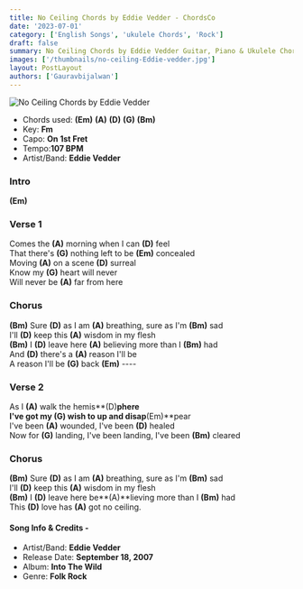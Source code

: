 ```yaml
---
title: No Ceiling Chords by Eddie Vedder - ChordsCo
date: '2023-07-01'
category: ['English Songs', 'ukulele Chords', 'Rock']
draft: false
summary: No Ceiling Chords by Eddie Vedder Guitar, Piano & Ukulele Chords. Chords used - (Em) (A) (D) (G) (Bm),  Capo - 1st fret, Key - Fm
images: ['/thumbnails/no-ceiling-Eddie-vedder.jpg']
layout: PostLayout
authors: ['Gauravbijalwan']
---
```


![No Ceiling Chords by Eddie Vedder](/thumbnails/no-ceiling-Eddie-vedder.jpg)

- Chords used: **(Em)** **(A)** **(D)** **(G)** **(Bm)**
- Key: **Fm**
- Capo: **On 1st Fret**
- Tempo:**107 BPM**
- Artist/Band: **Eddie Vedder**

### Intro 

**(Em)** 

### Verse 1

Comes the **(A)** morning when I can **(D)** feel\
That there's **(G)** nothing left to be **(Em)** concealed\
Moving **(A)** on a scene **(D)** surreal\
Know my **(G)** heart will never\
Will never be **(A)** far from here

### Chorus

**(Bm)** Sure **(D)** as I am **(A)** breathing, sure as I'm **(Bm)** sad\
I'll **(D)** keep this **(A)** wisdom in my flesh\
**(Bm)** I **(D)** leave here **(A)** believing more than I **(Bm)** had\
And **(D)** there's a **(A)** reason I'll be\
A reason I'll be **(G)** back
**(Em)** ----

### Verse 2

As I **(A)** walk the hemis**(D)**phere\
I've got my **(G)** wish to up and disap**(Em)**pear\
I've been **(A)** wounded, I've been **(D)** healed\
Now for **(G)** landing, I've been landing, I've been **(Bm)** cleared

### Chorus

**(Bm)** Sure **(D)** as I am **(A)** breathing, sure as I'm **(Bm)** sad\
I'll **(D)** keep this **(A)** wisdom in my flesh\
**(Bm)** I **(D)** leave here be**(A)**lieving more than I **(Bm)** had\
This **(D)** love has **(A)** got no ceiling.

#### Song Info & Credits -

- Artist/Band: **Eddie Vedder**
- Release Date: **September 18, 2007**
- Album: **Into The Wild**
- Genre: **Folk Rock**
